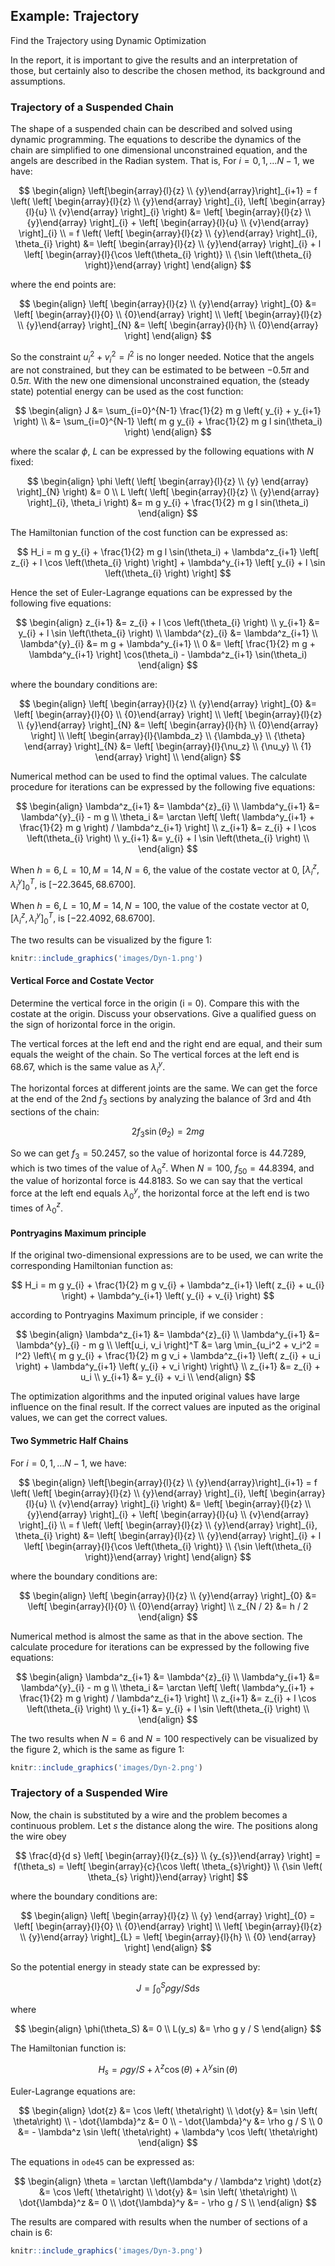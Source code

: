 
## Example: Trajectory

Find the Trajectory using Dynamic Optimization

In the report, it is important to give the results and an interpretation of those, but certainly also to describe the chosen method, its background and assumptions.

### Trajectory of a Suspended Chain

The shape of a suspended chain can be described and solved using dynamic programming. The equations to describe the dynamics of the chain are simplified to one dimensional unconstrained equation, and the angels are described in the Radian system. That is, For $i=0,1, \ldots N-1$, we have:

$$
\begin{align}
	\left[\begin{array}{l}{z} \\ {y}\end{array}\right]_{i+1} = f \left( \left[ \begin{array}{l}{z} \\ {y}\end{array} \right]_{i}, \left[ \begin{array}{l}{u} \\ {v}\end{array} \right]_{i} \right) &= \left[ \begin{array}{l}{z} \\ {y}\end{array} \right]_{i} + \left[ \begin{array}{l}{u} \\ {v}\end{array} \right]_{i} \\
	= f \left( \left[ \begin{array}{l}{z} \\ {y}\end{array} \right]_{i}, \theta_{i} \right) &= \left[ \begin{array}{l}{z} \\ {y}\end{array} \right]_{i} + l \left[ \begin{array}{l}{\cos \left(\theta_{i} \right)} \\ {\sin \left(\theta_{i} \right)}\end{array} \right]
\end{align}
$$

where the end points are:

$$
\begin{align}
	\left[ \begin{array}{l}{z} \\ {y}\end{array} \right]_{0} &= \left[ \begin{array}{l}{0} \\ {0}\end{array} \right] \\
	\left[ \begin{array}{l}{z} \\ {y}\end{array} \right]_{N} &= \left[ \begin{array}{l}{h} \\ {0}\end{array} \right]
\end{align}
$$

So the constraint $u_i^2 + v_i^2 = l^2$ is no longer needed. Notice that the angels are not constrained, but they can be estimated to be between $- 0.5 \pi$ and $0.5 \pi$. With the new one dimensional unconstrained equation, the (steady state) potential energy can be used as the cost function:

$$
\begin{align}
	J &= \sum_{i=0}^{N-1} \frac{1}{2} m g \left( y_{i} + y_{i+1} \right) \\
	&= \sum_{i=0}^{N-1} \left( m g y_{i} + \frac{1}{2} m g l sin(\theta_i) \right)
\end{align}
$$

where the scalar $\phi$, $L$ can be expressed by the following equations with $N$ fixed:

$$
\begin{align}
	\phi \left( \left[ \begin{array}{l}{z} \\ {y} \end{array} \right]_{N} \right) &= 0 \\
	L \left( \left[ \begin{array}{l}{z} \\ {y}\end{array} \right]_{i}, \theta_i \right) &= m g y_{i} + \frac{1}{2} m g l sin(\theta_i)
\end{align}
$$

The Hamiltonian function of the cost function can be expressed as:

$$
H_i = m g y_{i} + \frac{1}{2} m g l \sin(\theta_i) + \lambda^z_{i+1} \left[ z_{i} + l \cos \left(\theta_{i} \right) \right] + \lambda^y_{i+1} \left[ y_{i} + l \sin \left(\theta_{i} \right)  \right]
$$

Hence the set of Euler-Lagrange equations can be expressed by the following five equations:

$$
\begin{align}
	z_{i+1} &= z_{i} + l \cos \left(\theta_{i} \right) \\
	y_{i+1} &= y_{i} + l \sin \left(\theta_{i} \right) \\
	\lambda^{z}_{i} &= \lambda^z_{i+1} \\
	\lambda^{y}_{i} &= m g + \lambda^y_{i+1} \\
	0 &= \left[ \frac{1}{2} m g + \lambda^y_{i+1} \right] \cos(\theta_i) - \lambda^z_{i+1} \sin(\theta_i)
\end{align}
$$

where the boundary conditions are:

$$
\begin{align}
	\left[ \begin{array}{l}{z} \\ {y}\end{array} \right]_{0} &= \left[ \begin{array}{l}{0} \\ {0}\end{array} \right] \\
	\left[ \begin{array}{l}{z} \\ {y}\end{array} \right]_{N} &= \left[ \begin{array}{l}{h} \\ {0}\end{array} \right] \\
	\left[ \begin{array}{l}{\lambda_z} \\ {\lambda_y} \\ {\theta} \end{array} \right]_{N} &= \left[ \begin{array}{l}{\nu_z} \\ {\nu_y} \\ {1} \end{array} \right] \\
\end{align}
$$

Numerical method can be used to find the optimal values. The calculate procedure for iterations can be expressed by the following five equations:

$$
\begin{align}
	\lambda^z_{i+1} &= \lambda^{z}_{i} \\
	\lambda^y_{i+1} &= \lambda^{y}_{i} - m g \\
	\theta_i &= \arctan \left[ \left( \lambda^y_{i+1} + \frac{1}{2} m g \right) / \lambda^z_{i+1} \right] \\
	z_{i+1} &= z_{i} + l \cos \left(\theta_{i} \right) \\
	y_{i+1} &= y_{i} + l \sin \left(\theta_{i} \right) \\
\end{align}
$$

When $h = 6, L = 10, M = 14, N = 6$, the value of the costate vector at 0, $\left[ \lambda^{z}_{i}, \lambda^{y}_{i} \right]^{T}_{0}$, is $[-22.3645, 68.6700]$.

When $h = 6, L = 10, M = 14, N = 100$, the value of the costate vector at 0, $\left[ \lambda^{z}_{i}, \lambda^{y}_{i} \right]^{T}_{0}$, is $[-22.4092, 68.6700]$.

The two results can be visualized by the figure 1:

```r
knitr::include_graphics('images/Dyn-1.png')
```

#### Vertical Force and Costate Vector {-}

Determine the vertical force in the origin (i = 0). Compare this with the costate at the origin. Discuss your observations. Give a qualified guess on the sign of horizontal force in the origin.

The vertical forces at the left end and the right end are equal, and their sum equals the weight of the chain. So The vertical forces at the left end is $68.67$, which is the same value as $\lambda^{y}_{i}$.

The horizontal forces at different joints are the same. We can get the force at the end of the 2nd $f_3$ sections by analyzing the balance of 3rd and 4th sections of the chain:

$$
2 f_3 \sin \left(\theta_{2} \right) = 2 m g
$$

So we can get $f_3 = 50.2457$, so the value of horizontal force is $44.7289$, which is two times of the value of $\lambda^{z}_{0}$. When $N = 100$, $f_{50} = 44.8394$, and the value of horizontal force is $44.8183$. So we can say that the vertical force at the left end equals $\lambda^{y}_{0}$, the horizontal force at the left end is two times of $\lambda^{z}_{0}$.

#### Pontryagins Maximum principle {-}

If the original two-dimensional expressions are to be used, we can write the corresponding Hamiltonian function as:

$$
H_i = m g y_{i} + \frac{1}{2} m g v_{i} + \lambda^z_{i+1} \left( z_{i} + u_{i} \right) + \lambda^y_{i+1} \left( y_{i} + v_{i} \right)
$$

according to Pontryagins Maximum principle, if we consider :

$$
\begin{align}
	\lambda^z_{i+1} &= \lambda^{z}_{i} \\
	\lambda^y_{i+1} &= \lambda^{y}_{i} - m g \\
	\left[u_i, v_i \right]^T &= \arg \min_{u_i^2 + v_i^2 = l^2} \left\{ m g y_{i} + \frac{1}{2} m g v_i + \lambda^z_{i+1} \left( z_{i} + u_i \right) + \lambda^y_{i+1} \left( y_{i} + v_i \right) \right\} \\
	z_{i+1} &= z_{i} + u_i \\
	y_{i+1} &= y_{i} + v_i \\
\end{align}
$$

The optimization algorithms and the inputed original values have large influence on the final result. If the correct values are inputed as the original values, we can get the correct values.

#### Two Symmetric Half Chains {-}

For $i=0,1, \ldots N-1$, we have:

$$
\begin{align}
	\left[\begin{array}{l}{z} \\ {y}\end{array}\right]_{i+1} = f \left( \left[ \begin{array}{l}{z} \\ {y}\end{array} \right]_{i}, \left[ \begin{array}{l}{u} \\ {v}\end{array} \right]_{i} \right) &= \left[ \begin{array}{l}{z} \\ {y}\end{array} \right]_{i} + \left[ \begin{array}{l}{u} \\ {v}\end{array} \right]_{i} \\
	= f \left( \left[ \begin{array}{l}{z} \\ {y}\end{array} \right]_{i}, \theta_{i} \right) &= \left[ \begin{array}{l}{z} \\ {y}\end{array} \right]_{i} + l \left[ \begin{array}{l}{\cos \left(\theta_{i} \right)} \\ {\sin \left(\theta_{i} \right)}\end{array} \right]
\end{align}
$$

where the boundary conditions are:

$$
\begin{align}
	\left[ \begin{array}{l}{z} \\ {y}\end{array} \right]_{0} &= \left[ \begin{array}{l}{0} \\ {0}\end{array} \right] \\
	z_{N / 2} &= h / 2
\end{align}
$$

Numerical method is almost the same as that in the above section. The calculate procedure for iterations can be expressed by the following five equations:

$$
\begin{align}
	\lambda^z_{i+1} &= \lambda^{z}_{i} \\
	\lambda^y_{i+1} &= \lambda^{y}_{i} - m g \\
	\theta_i &= \arctan \left[ \left( \lambda^y_{i+1} + \frac{1}{2} m g \right) / \lambda^z_{i+1} \right] \\
	z_{i+1} &= z_{i} + l \cos \left(\theta_{i} \right) \\
	y_{i+1} &= y_{i} + l \sin \left(\theta_{i} \right) \\
\end{align}
$$

The two results when $N = 6$ and $N = 100$ respectively can be visualized by the figure 2, which is the same as figure 1:

```r
knitr::include_graphics('images/Dyn-2.png')
```

### Trajectory of a Suspended Wire

Now, the chain is substituted by a wire and the problem becomes a continuous problem. Let $s$ the distance along the wire. The positions along the wire obey

$$
\frac{d}{d s} \left[ \begin{array}{l}{z_{s}} \\ {y_{s}}\end{array} \right] = f(\theta_s) = \left[ \begin{array}{c}{\cos \left( \theta_{s}\right)} \\ {\sin \left( \theta_{s} \right)}\end{array} \right]
$$

where the boundary conditions are:

$$
\begin{align}
	\left[ \begin{array}{l}{z} \\ {y} \end{array} \right]_{0} = \left[ \begin{array}{l}{0} \\ {0}\end{array} \right] \\
	\left[ \begin{array}{l}{z} \\ {y}\end{array} \right]_{L} = \left[ \begin{array}{l}{h} \\ {0} \end{array} \right]
\end{align}
$$

So the potential energy in steady state can be expressed by:

$$
J = \int_{0}^{S} \rho g y / S \mathrm{d} s
$$

where

$$
\begin{align}
	\phi(\theta_S) &= 0 \\
	L(y_s) &= \rho g y / S
\end{align}
$$

The Hamiltonian function is:

$$
H_s = \rho g y / S + \lambda^z \cos \left( \theta\right) + \lambda^y \sin \left( \theta\right)
$$

Euler-Lagrange equations are:

$$
\begin{align}
	\dot{z} &= \cos \left( \theta\right) \\
	\dot{y} &= \sin \left( \theta\right) \\
	- \dot{\lambda}^z &= 0 \\
	- \dot{\lambda}^y &= \rho g / S \\
	0 &= - \lambda^z \sin \left( \theta\right) + \lambda^y \cos \left( \theta\right)
\end{align}
$$

The equations in `ode45` can be expressed as:

$$
\begin{align}
	\theta = \arctan \left(\lambda^y / \lambda^z \right)
	\dot{z} &= \cos \left( \theta\right) \\
	\dot{y} &= \sin \left( \theta\right) \\
	\dot{\lambda}^z &= 0 \\
	\dot{\lambda}^y &= - \rho g / S \\
\end{align}
$$

The results are compared with results when the number of sections of a chain is 6:

```r
knitr::include_graphics('images/Dyn-3.png')
```

<!-- or the following equations according to Pontryagins Maximum principle:

$$
\begin{align}
	- \lambda^z &= 0 \\
	- \lambda^y &= \rho M g / S \\
	\theta &= \arg \min_{-\pi/2 \leq \theta \leq \pi/2} \left[ \rho M g y / S + \lambda^z \cos \left( \theta\right) + \lambda^y \sin \left( \theta\right) \right] \\
	\dot{z} &= \cos \left( \theta\right) \\
	\dot{y} &= \sin \left( \theta\right)
\end{align}
$$

Plot the shape of the wire and discuss your observations. Determine the value of the costate vector in origin. Investigate the variation of the Hamiltonian function (i.e. the variation of the Hamiltonian as function of $s$). Plot the function as function of s and explain what you see - and why. -->
